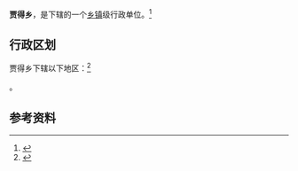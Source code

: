 {{中国乡级行政区|14/10/02/201/000}}

'''贾得乡'''，是{{PRC admin/fullname|14/10/02/201/000|3}}下辖的一个[[乡镇|乡镇]]级行政单位。<ref>{{PRC admin/ref sgc|{{PRC admin/parent|14/10/02/201/000}}}}</ref>

== 行政区划 ==

贾得乡下辖以下地区：<ref>{{PRC admin/ref sgc|14/10/02/201/000}}</ref>

{{PRC admin/children|14/10/02/201/000}}。

== 参考资料 ==

{{reflist}}

{{行政区划小作品}}
{{PRC admin/navcat|14/10/02/201/000}}